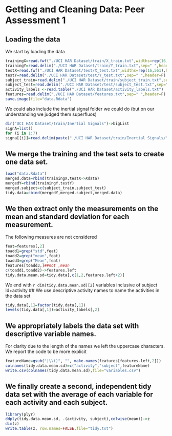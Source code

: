 # Getting and Cleaning Data: Peer Assessment 1
## Loading  the data
We start by loading the data
```r
trainingX=read.fwf("./UCI HAR Dataset/train/X_train.txt",widths=rep(16,561),header=F)
trainingY=read.delim("./UCI HAR Dataset/train/Y_train.txt",sep=" ",header=F)
testX=read.fwf("./UCI HAR Dataset/test/X_test.txt",widths=rep(16,561),header=F)
testY=read.delim("./UCI HAR Dataset/test/Y_test.txt",sep=" ",header=F)
subject_train=read.delim("./UCI HAR Dataset/train/subject_train.txt",sep=" ",header=F)[,1]
subject_test=read.delim("./UCI HAR Dataset/test/subject_test.txt",sep=" ",header=F)[,1]
activity_labels <-read.table("./UCI HAR Dataset/activity_labels.txt")
features=read.delim("./UCI HAR Dataset/features.txt",sep=" ",header=F)
save.image(file="data.Rdata")
```
We could also include the inertial signal folder we could do (but on our understanding we judged them superfluos)
```r
dir("UCI HAR Dataset/train/Inertial Signals")->bigList
signA=list()
for (i in 1:7)
signa[[i]]=read.delim(paste("./UCI HAR Dataset/train/Inertial Signals/",bigList[i],sep=""),sep=" ",header=F)
```
## We merge the training and the test sets to create one data set. 
```r
load("data.Rdata")
merged.data=rbind(trainingX,testX->Xdata)
mergedY=rbind(trainingY,testY)
merged.subject=c(subject_train,subject_test)
tidy.data=cbind(mergedY,merged.subject,merged.data)
```

## We then extract only the measurements on the mean and standard deviation for each measurement.
The following measures are not considered
```r
feat=features[,2]
toadd1=grep("std",feat)
toadd2=grep("mean",feat)
toadd3=grep("Mean",feat)
features[toadd3,]##not ,mean
c(toadd1,toadd2)->features.left
tidy.data.mean.sd=tidy.data[,c(1,2,features.left+2)]
```
We end with   `r dim(tidy.data.mean.sd)[2]` variables inclusive of subject Id+activity 
## We use descriptive activity names to name the activities in the data set
```r
tidy.data[,1]=factor(tidy.data[,1])
levels(tidy.data[,1])=activity_labels[,2]
```

## We appropriately labels the data set with descriptive variable names. 
For clarity due to the length of the names we left the uppercase characters. We report the code to be more explicit
```r
featureName=gsub("|\\()", "", make.names(features[features.left,2]))
colnames(tidy.data.mean.sd)=c("activity","subject",featureName)
write.csv(colnames(tidy.data.mean.sd),file="variables.csv")
```
## We finally create a second, independent tidy data set with the average of each variable for each activity and each subject. 
 
```r
library(plyr)
ddply(tidy.data.mean.sd, .(activity, subject),colwise(mean))->z
dim(z)
write.table(z, row.names=FALSE,file="tidy.txt") 
```
 